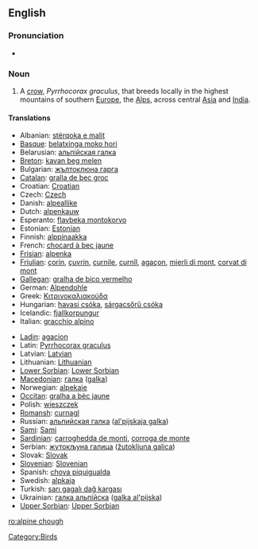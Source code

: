 {{wikipedia}}
==English==

===Pronunciation===
* {{IPA|/'alpaɪnˈtʃʌf/}}

===Noun===
{{en-noun|sg=[[alpine]] [[chough]]}}

# A [[crow]], ''Pyrrhocorax graculus'', that breeds locally in the highest mountains of southern [[Europe]], the [[Alps]], across central [[Asia]] and [[India]].

====Translations====
{{trans-top|alpine chough}}
* Albanian: [[stërqoka e malit]]
* [[Basque]]: [[belatxinga moko hori]]
* Belarusian: [[альпiйская галка]]
* [[Breton]]: [[kavan beg melen]]
* Bulgarian: [[жълтоклюна гарга]]
* [[Catalan]]: [[gralla de bec groc]]
* Croatian: [[Croatian]]
* Czech: [[Czech]]
* Danish: [[alpeallike]]
* Dutch: [[alpenkauw]] {{m}}
* Esperanto: [[flavbeka montokorvo]]
* Estonian: [[Estonian]]
* Finnish: [[alppinaakka]]
* French: [[chocard à bec jaune]] {{m}}
* [[Frisian]]: [[alpenka]]
* [[Friulian]]: [[çorin]], [[çuvrin]], [[curnile]], [[curnîl]], [[agaçon]], [[mierli di mont]], [[corvat di mont]]
* [[Gallegan]]: [[gralha de bico vermelho]]
* German: [[Alpendohle]] {{f}}
* Greek: [[Κιτρινοκαλιακούδα]] '' ''
* Hungarian: [[havasi csóka]], [[sárgacsőrű csóka]]
* Icelandic: [[fjallkorpungur]]
* Italian: [[gracchio alpino]] {{m}}
{{trans-mid}}
* [[Ladin]]: [[agacion]]
* Latin: [[Pyrrhocorax graculus]] '' ''
* Latvian: [[Latvian]]
* Lithuanian: [[Lithuanian]]
* [[Lower Sorbian]]: [[Lower Sorbian]]
* [[Macedonian]]: [[гaлкa]] ([[galka]])
* Norwegian: [[alpekaie]]
* [[Occitan]]: [[gralha a bèc jaune]]
* Polish: [[wieszczek]]
* [[Romansh]]: [[curnagl]]
* Russian: [[альпийская галка]] ([[al'pijskaja galka]]) '' ''
* [[Sami]]: [[Sami]]
* [[Sardinian]]: [[carroghedda de monti]], [[corroga de monte]]
* Serbian: [[жутокљуна галица]] ([[žutokljuna galica]])
* Slovak: [[Slovak]]
* [[Slovenian]]: [[Slovenian]]
* Spanish: [[chova piquigualda]] {{f}}
* Swedish: [[alpkaja]]
* Turkish: [[sarı gagalı dağ kargası]]
* Ukrainian: [[галка альпiйска]] ([[galka al'pijska]])
* [[Upper Sorbian]]: [[Upper Sorbian]]
{{trans-bottom}}

[[Category:Birds]]

[[ro:alpine chough]]
